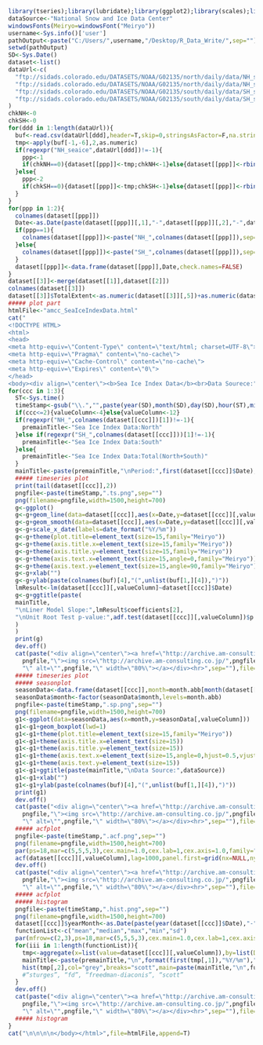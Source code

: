 ```r
library(tseries);library(lubridate);library(ggplot2);library(scales);library(dplyr);library(reshape2);library(xtable)
dataSource<-"National Snow and Ice Data Center"
windowsFonts(Meiryo=windowsFont("Meiryo"))
username<-Sys.info()['user']
pathOutput<-paste("C:/Users/",username,"/Desktop/R_Data_Write/",sep="")
setwd(pathOutput)
SD<-Sys.Date()
dataset<-list()
dataUrl<-c(
  "ftp://sidads.colorado.edu/DATASETS/NOAA/G02135/north/daily/data/NH_seaice_extent_final.csv",
  "ftp://sidads.colorado.edu/DATASETS/NOAA/G02135/north/daily/data/NH_seaice_extent_nrt.csv",
  "ftp://sidads.colorado.edu/DATASETS/NOAA/G02135/south/daily/data/SH_seaice_extent_final.csv",
  "ftp://sidads.colorado.edu/DATASETS/NOAA/G02135/south/daily/data/SH_seaice_extent_nrt.csv"
)
chkNH<-0
chkSH<-0
for(ddd in 1:length(dataUrl)){
  buf<-read.csv(dataUrl[ddd],header=T,skip=0,stringsAsFactor=F,na.strings=c(""))
  tmp<-apply(buf[-1,-6],2,as.numeric)
  if(regexpr("NH_seaice",dataUrl[ddd])!=-1){
    ppp<-1  
    if(chkNH==0){dataset[[ppp]]<-tmp;chkNH<-1}else{dataset[[ppp]]<-rbind(dataset[[ppp]],tmp)}
  }else{
    ppp<-2  
    if(chkSH==0){dataset[[ppp]]<-tmp;chkSH<-1}else{dataset[[ppp]]<-rbind(dataset[[ppp]],tmp)}
  }
}
for(ppp in 1:2){
  colnames(dataset[[ppp]])
  Date<-as.Date(paste(dataset[[ppp]][,1],"-",dataset[[ppp]][,2],"-",dataset[[ppp]][,3],sep=""))
  if(ppp==1){
    colnames(dataset[[ppp]])<-paste("NH_",colnames(dataset[[ppp]]),sep="")
  }else{
    colnames(dataset[[ppp]])<-paste("SH_",colnames(dataset[[ppp]]),sep="")
  }
  dataset[[ppp]]<-data.frame(dataset[[ppp]],Date,check.names=FALSE)
}
dataset[[3]]<-merge(dataset[[1]],dataset[[2]])
colnames(dataset[[3]])
dataset[[3]]$TotalExtent<-as.numeric(dataset[[3]][,5])+as.numeric(dataset[[3]][,10])
##### plot part
htmlFile<-"amcc_SeaIceIndexData.html"
cat("
<!DOCTYPE HTML>
<html>
<head>
<meta http-equiv=\"Content-Type\" content=\"text/html; charset=UTF-8\">
<meta http-equiv=\"Pragma\" content=\"no-cache\">
<meta http-equiv=\"Cache-Control\" content=\"no-cache\">
<meta http-equiv=\"Expires\" content=\"0\">
</head>
<body><div align=\"center\"><b>Sea Ice Index Data</b><br>Data Sourece:",dataSource,"</div>",file=htmlFile,append=F)
for(ccc in 1:3){
  ST<-Sys.time()  
  timeStamp<-gsub("\\.","",paste(year(SD),month(SD),day(SD),hour(ST),minute(ST),second(ST),sep=""))
  if(ccc<=2){valueColumn<-4}else{valueColumn<-12}
  if(regexpr("NH_",colnames(dataset[[ccc]])[1])!=-1){
    premainTitle<-"Sea Ice Index Data:North"
  }else if(regexpr("SH_",colnames(dataset[[ccc]]))[1]!=-1){
    premainTitle<-"Sea Ice Index Data:South"
  }else{
    premainTitle<-"Sea Ice Index Data:Total(North+South)"
  }
  mainTitle<-paste(premainTitle,"\nPeriod:",first(dataset[[ccc]]$Date),"-",last(dataset[[ccc]]$Date),sep="")  
  ##### timeseries plot
  print(tail(dataset[[ccc]],2))  
  pngfile<-paste(timeStamp,".ts.png",sep="")
  png(filename=pngfile,width=1500,height=700)
  g<-ggplot()
  g<-g+geom_line(data=dataset[[ccc]],aes(x=Date,y=dataset[[ccc]][,valueColumn]),size=0.5,col="black")
  g<-g+geom_smooth(data=dataset[[ccc]],aes(x=Date,y=dataset[[ccc]][,valueColumn]),method=lm,lwd=1,col="red")
  g<-g+scale_x_date(labels=date_format("%Y/%m"))
  g<-g+theme(plot.title=element_text(size=15,family="Meiryo"))
  g<-g+theme(axis.title.x=element_text(size=15,family="Meiryo")) 
  g<-g+theme(axis.title.y=element_text(size=15,family="Meiryo")) 
  g<-g+theme(axis.text.x=element_text(size=15,angle=0,family="Meiryo")) 
  g<-g+theme(axis.text.y=element_text(size=15,angle=90,family="Meiryo")) 
  g<-g+xlab("")
  g<-g+ylab(paste(colnames(buf)[4],"(",unlist(buf[1,][4]),")"))
  lmResult<-lm(dataset[[ccc]][,valueColumn]~dataset[[ccc]]$Date)
  g<-g+ggtitle(paste(
  mainTitle,
  "\nLiner Model Slope:",lmResult$coefficients[2],
  "\nUnit Root Test p-value:",adf.test(dataset[[ccc]][,valueColumn])$p.value
  )
  )
  print(g)
  dev.off()
  cat(paste("<div align=\"center\"><a href=\"http://archive.am-consulting.co.jp/",
    pngfile,"\"><img src=\"http://archive.am-consulting.co.jp/",pngfile,
    "\" alt=\"",pngfile,"\" width=\"80%\"></a></div><hr>",sep=""),file=htmlFile,append=T)
  ##### timeseries plot
  ##### seasonplot
  seasonData<-data.frame(dataset[[ccc]],month=month.abb[month(dataset[[ccc]]$Date)])
  seasonData$month<-factor(seasonData$month,levels=month.abb)
  pngfile<-paste(timeStamp,".sp.png",sep="")
  png(filename=pngfile,width=1500,height=700)
  g1<-ggplot(data=seasonData,aes(x=month,y=seasonData[,valueColumn]))
  g1<-g1+geom_boxplot(lwd=1)
  g1<-g1+theme(plot.title=element_text(size=15,family="Meiryo"))
  g1<-g1+theme(axis.title.x=element_text(size=15)) 
  g1<-g1+theme(axis.title.y=element_text(size=15)) 
  g1<-g1+theme(axis.text.x=element_text(size=15,angle=0,hjust=0.5,vjust=0.5)) 
  g1<-g1+theme(axis.text.y=element_text(size=15)) 
  g1<-g1+ggtitle(paste(mainTitle,"\nData Source:",dataSource))
  g1<-g1+xlab("")
  g1<-g1+ylab(paste(colnames(buf)[4],"(",unlist(buf[1,][4]),")")) 
  print(g1)
  dev.off()
  cat(paste("<div align=\"center\"><a href=\"http://archive.am-consulting.co.jp/",
    pngfile,"\"><img src=\"http://archive.am-consulting.co.jp/",pngfile,
    "\" alt=\"",pngfile,"\" width=\"80%\"></a></div><hr>",sep=""),file=htmlFile,append=T)
  ##### acfplot
  pngfile<-paste(timeStamp,".acf.png",sep="")
  png(filename=pngfile,width=1500,height=700)
  par(ps=18,mar=c(5,5,5,3),cex.main=1.0,cex.lab=1,cex.axis=1.0,family="Meiryo") 
  acf(dataset[[ccc]][,valueColumn],lag=1000,panel.first=grid(nx=NULL,ny=NULL,lty=2,equilogs=F),main=mainTitle,family="Meiryo") 
  dev.off()
  cat(paste("<div align=\"center\"><a href=\"http://archive.am-consulting.co.jp/",
    pngfile,"\"><img src=\"http://archive.am-consulting.co.jp/",pngfile,
    "\" alt=\"",pngfile,"\" width=\"80%\"></a></div><hr>",sep=""),file=htmlFile,append=T)
  ##### acfplot
  ##### histogram
  pngfile<-paste(timeStamp,".hist.png",sep="")
  png(filename=pngfile,width=1500,height=700)
  dataset[[ccc]]$yearMonth<-as.Date(paste(year(dataset[[ccc]]$Date),"-",month(dataset[[ccc]]$Date),"-1",sep=""))
  functionList<-c("mean","median","max","min","sd")
  par(mfrow=c(2,3),ps=18,mar=c(5,5,5,3),cex.main=1.0,cex.lab=1,cex.axis=1.0,family="Meiryo")
  for(iii in 1:length(functionList)){
    tmp<-aggregate(x=list(value=dataset[[ccc]][,valueColumn]),by=list(Date=dataset[[ccc]]$yearMonth),FUN=get(functionList[iii]))
    mainTitle<-paste(premainTitle,"\n",format(first(tmp[,1]),"%Y/%m"),"-",format(last(tmp[,1]),"%Y/%m"),sep="")
    hist(tmp[,2],col="grey",breaks="scott",main=paste(mainTitle,"\n",functionList[iii],sep=""),xlab=unlist(buf[1,][4]),freq = FALSE) 
    #“sturges”, “fd”, “freedman-diaconis”, “scott” 
  }
  dev.off()
  cat(paste("<div align=\"center\"><a href=\"http://archive.am-consulting.co.jp/",
    pngfile,"\"><img src=\"http://archive.am-consulting.co.jp/",pngfile,
    "\" alt=\"",pngfile,"\" width=\"80%\"></a></div><hr>",sep=""),file=htmlFile,append=T)
  ##### histogram
}
cat("\n\n\n\n</body></html>",file=htmlFile,append=T) 
```

